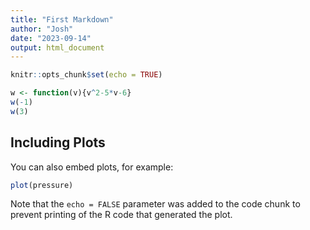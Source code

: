 ```yaml
---
title: "First Markdown"
author: "Josh"
date: "2023-09-14"
output: html_document
---
```


```r
knitr::opts_chunk$set(echo = TRUE)
```



```r
w <- function(v){v^2-5*v-6}
w(-1)
w(3)
```

## Including Plots

You can also embed plots, for example:

```r
plot(pressure)
```

Note that the `echo = FALSE` parameter was added to the code chunk to prevent printing of the R code that generated the plot.
